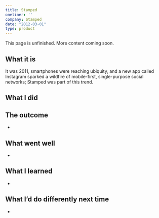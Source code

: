 ```yaml
---
title: Stamped
oneliner: ''
company: Stamped
date: "2012-03-01"
type: product
---
```


<p className="bigText">This page is unfinished. More content coming soon.</p>

## What it is

<p className="bigText"> </p>

It was 2011, smartphones were reaching ubiquity, and a new app called Instagram sparked a wildfire of mobile-first, single-purpose social networks; Stamped was part of this trend. 

## What I did

<TagList className="compact">
</TagList>



## The outcome
- 

## What went well
- 

## What I learned
- 

## What I’d do differently next time
- 
